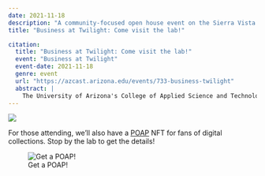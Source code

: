 ```yaml
---
date: 2021-11-18
description: "A community-focused open house event on the Sierra Vista campus."
title: "Business at Twilight: Come visit the lab!"

citation:
  title: "Business at Twilight: Come visit the lab!"
  event: "Business at Twilight"
  event-date: 2021-11-18
  genre: event
  url: "https://azcast.arizona.edu/events/733-business-twilight"
  abstract: |
    The University of Arizona's College of Applied Science and Technology is partnering with the Sierra Vista Chamber of Commerce to host an evening on our campus for building relationships through networking with chamber members, University of Arizona faculty and staff, and other community leaders. The MA{VR}X Lab is participating, exhibiting a range of augmented, virtual, and extended reality experiences. Visitors will have the opportunity to fly over Mt. Fuji in Japan, get up close and personal with a blue whale, hold Jupiter in their hands, paint graffiti in thin air, and box in Egypt. 
---
```


![](featured.jpeg)

For those attending, we'll also have a [POAP](https://app.poap.xyz/admin/events/mavrx-business-at-twilight-2021-2021) NFT for fans of digital collections. Stop by the lab to get the details!

![Get a POAP!](https://assets.poap.xyz/mavrx-business-at-twilight-2021-2021-logo-1636475019436.png)
